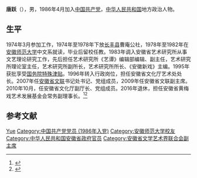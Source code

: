 '''唐跃'''（{{bd|1956年|5月}}），男，1986年4月加入[[中国共产党|中国共产党]]，[[中华人民共和国|中华人民共和国]]地方政治人物。

== 生平 ==
1974年3月参加工作，1974年至1978年下放[[长丰县|长丰县]]曹庵公社，1978年至1982年在[[安徽师范大学|安徽师范大学]]中文系就读，毕业后留校任教。1983年调入安徽省艺术研究所从事文艺理论研究工作，先后担任艺术研究所《艺谭》编辑部编辑、副主任，艺术研究所理论室主任，艺术研究所副所长，艺术研究所所长、《安徽新戏》主编。1995年获批享受[[国务院特殊津贴|国务院特殊津贴]]。1996年转入行政岗位，担任安徽省文化厅艺术处处长。2007年任[[安徽省文联|安徽省文联]]书记处书记、党组成员，2009年任安徽省文联副主席。2010年10月，任安徽省文化厅副厅长、党组成员。2016年退休，担任安徽省黄梅戏艺术发展基金会常务副理事长。<ref>{{cite web|url=http://www.dwrh.net/a/renshi/wenhua/20110218/6747.html|title=2010年10月唐跃任省文化厅副厅长及党组成员|publisher=融合网|date=2011-02-18|accessdate=2021-03-24}}</ref><ref>{{cite web|url=http://www.ahwang.cn/ent/20190722/1920738.html|title=知名文化学者唐跃本周四做客徽派|publisher=安徽网|date=2019-07-22|accessdate=2021-03-24}}</ref>

== 参考文献 ==
{{Reflist}}
{{中国政治人物小作品}}
{{DEFAULTSORT:Tang唐}}
[[Category:唐姓|Yue]]
[[Category:中国共产党党员_(1986年入党)|Category:中国共产党党员 (1986年入党)]]
[[Category:安徽师范大学校友|Category:安徽师范大学校友]]
[[Category:中华人民共和国安徽省政府官员|Category:中华人民共和国安徽省政府官员]]
[[Category:安徽省文学艺术界联合会副主席|Category:安徽省文学艺术界联合会副主席]]